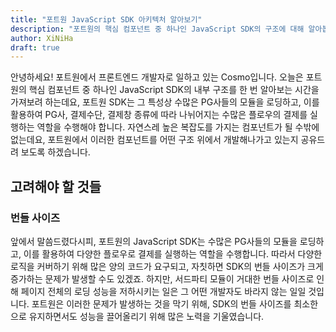 ```yaml
---
title: "포트원 JavaScript SDK 아키텍처 알아보기"
description: "포트원의 핵심 컴포넌트 중 하나인 JavaScript SDK의 구조에 대해 알아봅니다."
author: XiNiHa
draft: true
---
```


안녕하세요! 포트원에서 프론트엔드 개발자로 일하고 있는 Cosmo입니다. 오늘은 포트원의 핵심 컴포넌트 중 하나인 JavaScript SDK의 내부 구조를 한 번 알아보는 시간을 가져보려 하는데요,
포트원 SDK는 그 특성상 수많은 PG사들의 모듈을 로딩하고, 이를 활용하여 PG사, 결제수단, 결제창 종류에 따라 나뉘어지는 수많은 플로우의 결제를 실행하는 역할을 수행해야 합니다.
자연스레 높은 복잡도를 가지는 컴포넌트가 될 수밖에 없는데요, 포트원에서 이러한 컴포넌트를 어떤 구조 위에서 개발해나가고 있는지 공유드려 보도록 하겠습니다.

## 고려해야 할 것들

### 번들 사이즈

앞에서 말씀드렸다시피, 포트원의 JavaScript SDK는 수많은 PG사들의 모듈을 로딩하고, 이를 활용하여 다양한 플로우로 결제를 실행하는 역할을 수행합니다.
따라서 다양한 로직을 커버하기 위해 많은 양의 코드가 요구되고, 자칫하면 SDK의 번들 사이즈가 크게 증가하는 문제가 발생할 수도 있겠죠.
하지만, 서드파티 모듈이 거대한 번들 사이즈로 인해 페이지 전체의 로딩 성능을 저하시키는 일은 그 어떤 개발자도 바라지 않는 일일 것입니다.
포트원은 이러한 문제가 발생하는 것을 막기 위해, SDK의 번들 사이즈를 최소한으로 유지하면서도 성능을 끌어올리기 위해 많은 노력을 기울였습니다.
